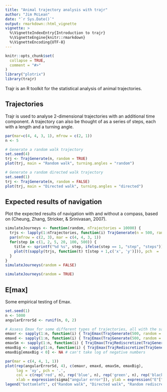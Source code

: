 ```yaml
---
title: "Animal trajectory analysis with trajr"
author: "Jim McLean"
date: "`r Sys.Date()`"
output: rmarkdown::html_vignette
vignette: >
  %\VignetteIndexEntry{Introduction to trajr}
  %\VignetteEngine{knitr::rmarkdown}
  %\VignetteEncoding{UTF-8}
---
```


```r
knitr::opts_chunk$set(
  collapse = TRUE,
  comment = "#>"
)
library("plotrix")
library(trajr)
```

Trajr is an R toolkit for the statistical analysis of animal trajectories.

## Trajectories

Trajr is used to analyse 2-dimensional trajectories with an additional time component. A trajectory can also be thought of as a series of steps, each with a length and a turning angle.

```r
par(mar=c(4, 4, 3, 1), mfrow = c(2, 1))
n <- 5

# Generate a random walk trajectory
set.seed(4)
trj <- TrajGenerate(n, random = TRUE)
plot(trj, main = "Random walk", turning.angles = "random")

# Generate a random directed walk trajectory
set.seed(1)
trj <- TrajGenerate(n, random = FALSE)
plot(trj, main = "Directed walk", turning.angles = "directed")

```

## Expected results of navigation

Plot the expected results of navigation with and without a compass, based on (Cheung, Zhang, Stricker, & Srinivasan, 2007).

```r
simulateJourneys <- function(random, nTrajectories = 10000) {
  trjs <- lapply(1:nTrajectories, function(i) TrajGenerate(n = 500, random = random))
  par(mfrow = c(2, 3), mar = c(4, 4, 3, 1))
  for(step in c(1, 2, 5, 20, 100, 500)) {
    title <- sprintf("%d %s", step, ifelse(step == 1, "step", "steps"))
    plot(t(sapply(trjs, function(t) t[step + 1,c('x', 'y')])), pch  = '.', main = title, asp = 1)
  }
}
simulateJourneys(random = FALSE)
```

```r
simulateJourneys(random = TRUE)
```


## E[max]

Some empirical testing of Emax.

```r
set.seed(1)
n <- 5000
angularErrorSd <- runif(n, 0, 2)

# Assess Emax for some different types of trajectories, all with the same angular error sd
emaxr <- sapply(1:n, function(i) { TrajEmax(TrajGenerate(500, random = TRUE, angularErrorSd = angularErrorSd[i])) })
emaxd <- sapply(1:n, function(i) { TrajEmax(TrajGenerate(500, random = FALSE, angularErrorSd = angularErrorSd[i]), compass.direction = 0) })
emaxSm <- sapply(1:n, function(i) { TrajEmax(TrajRediscretize(TrajGenerate(500, random = TRUE, angularErrorSd = angularErrorSd[i]), R = 1)) })
emaxBig <- sapply(1:n, function(i) { TrajEmax(TrajRediscretize(TrajGenerate(500, random = TRUE, angularErrorSd = angularErrorSd[i]), R = 10)) })
emaxBig[emaxBig < 0] <- NA # can't take log of negative numbers

par(mar = c(4, 4, 1, 1))
plot(rep(angularErrorSd, 4), c(emaxr, emaxd, emaxSm, emaxBig),
     log = 'xy', pch = '.', 
     col = c(rep('red', n), rep('blue', n), rep('green', n), rep('black', n)),
     xlab = expression(sigma["angular error"]), ylab = expression("E"["max"]))
legend("bottomleft", c("Random walk", "Directed walk", "Random rediscretized to length 1", "Random rediscretized to length 10"), pch = 16, col = c("red", "blue", "green", "black"), inset = 0.01)
```
